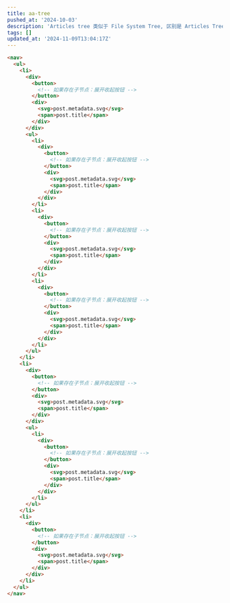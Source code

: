 ```yaml
---
title: aa-tree
pushed_at: '2024-10-03'
description: 'Articles tree 类似于 File System Tree, 区别是 Articles Tree 每个节点都有内容'
tags: []
updated_at: '2024-11-09T13:04:17Z'
---
```


```html
<nav>
  <ul>
    <li>
      <div>
        <button>
          <!-- 如果存在子节点：展开收起按钮 -->
        </button>
        <div>
          <svg>post.metadata.svg</svg>
          <span>post.title</span>
        </div>
      </div>
      <ul>
        <li>
          <div>
            <button>
              <!-- 如果存在子节点：展开收起按钮 -->
            </button>
            <div>
              <svg>post.metadata.svg</svg>
              <span>post.title</span>
            </div>
          </div>
        </li>
        <li>
          <div>
            <button>
              <!-- 如果存在子节点：展开收起按钮 -->
            </button>
            <div>
              <svg>post.metadata.svg</svg>
              <span>post.title</span>
            </div>
          </div>
        </li>
        <li>
          <div>
            <button>
              <!-- 如果存在子节点：展开收起按钮 -->
            </button>
            <div>
              <svg>post.metadata.svg</svg>
              <span>post.title</span>
            </div>
          </div>
        </li>
      </ul>
    </li>
    <li>
      <div>
        <button>
          <!-- 如果存在子节点：展开收起按钮 -->
        </button>
        <div>
          <svg>post.metadata.svg</svg>
          <span>post.title</span>
        </div>
      </div>
      <ul>
        <li>
          <div>
            <button>
              <!-- 如果存在子节点：展开收起按钮 -->
            </button>
            <div>
              <svg>post.metadata.svg</svg>
              <span>post.title</span>
            </div>
          </div>
        </li>
      </ul>
    </li>
    <li>
      <div>
        <button>
          <!-- 如果存在子节点：展开收起按钮 -->
        </button>
        <div>
          <svg>post.metadata.svg</svg>
          <span>post.title</span>
        </div>
      </div>
    </li>
  </ul>
</nav>
```
